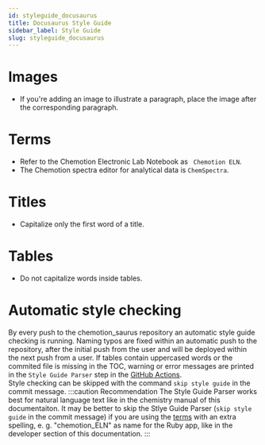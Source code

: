```yaml
---
id: styleguide_docusaurus
title: Docusaurus Style Guide
sidebar_label: Style Guide
slug: styleguide_docusaurus
---
```


# Images
* If you're adding an image to illustrate a paragraph, place the image after the corresponding paragraph.

# Terms
* Refer to the Chemotion Electronic Lab Notebook as ` Chemotion ELN`.
* The Chemotion spectra editor for analytical data is `ChemSpectra`.

# Titles
* Capitalize only the first word of a title.

# Tables
* Do not capitalize words inside tables.

# Automatic style checking
By every push to the chemotion_saurus repository an automatic style guide checking is running. Naming typos are fixed within an automatic push to the repository, after the initial push from the user and will be deployed within the next push from a user. If tables contain uppercased words or the commited file is missing in the TOC, warning or error messages are printed in the `Style Guide Parser` step in the [GitHub Actions](https://github.com/ComPlat/chemotion_saurus/actions).  
Style checking can be skipped with the command `skip style guide` in the commit message.
:::caution Recommendation
The Style Guide Parser works best for natural language text like in the chemistry manual of this documentaiton. It may be better to skip the Stlye Guide Parser (`skip style guide` in the commit message) if you are using the [terms](#terms) with an extra spelling, e. g. "chemotion_ELN" as name for the Ruby app, like in the developer section of this documentation. 
:::